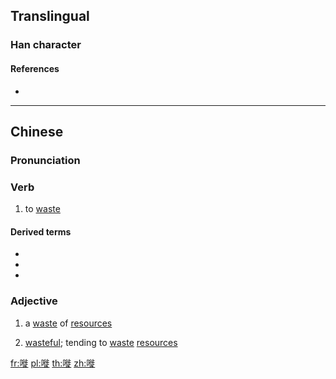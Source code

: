 ==Translingual==

===Han character===
{{Han char|rn=30|rad=口|as=11|sn=14|four=|canj=RHOO|ids=⿰口徒}}

====References====
* {{Han ref|kx=0206.201|hdz=10677.101|uh=5625|ud=22053}}

----

==Chinese==
{{zh-forms}}

===Pronunciation===
{{zh-pron
|c=saai1
|cat=v,adj
}}

===Verb===
{{zh-verb}}

# {{cx|Cantonese|lang=zh}} to [[waste]]

====Derived terms====
* {{zh-l|嘥氣}}
* {{zh-l|嘥口水}}
* {{zh-l|嘥時間}}

===Adjective===
{{zh-adj}}

# {{cx|Cantonese|lang=zh}} a [[waste]] of [[resources]]
# {{cx|Cantonese|lang=zh}} [[wasteful]]; tending to [[waste]] [[resources]]

[[fr:嘥]]
[[pl:嘥]]
[[th:嘥]]
[[zh:嘥]]